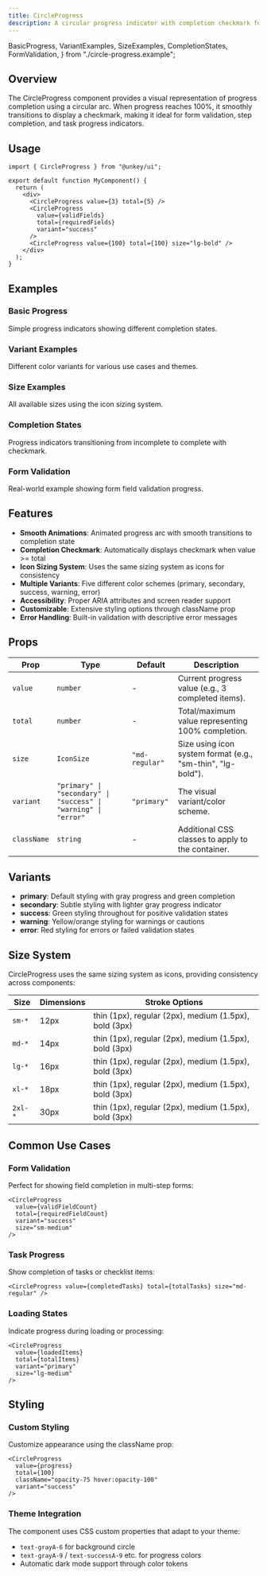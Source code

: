 ```yaml
---
title: CircleProgress
description: A circular progress indicator with completion checkmark for displaying progress and validation states.
---
```


  BasicProgress,
  VariantExamples,
  SizeExamples,
  CompletionStates,
  FormValidation,
} from "./circle-progress.example";

## Overview

The CircleProgress component provides a visual representation of progress completion using a circular arc. When progress reaches 100%, it smoothly transitions to display a checkmark, making it ideal for form validation, step completion, and task progress indicators.

## Usage

```tsx
import { CircleProgress } from "@unkey/ui";

export default function MyComponent() {
  return (
    <div>
      <CircleProgress value={3} total={5} />
      <CircleProgress
        value={validFields}
        total={requiredFields}
        variant="success"
      />
      <CircleProgress value={100} total={100} size="lg-bold" />
    </div>
  );
}
```

## Examples

### Basic Progress

Simple progress indicators showing different completion states.

<BasicProgress />

### Variant Examples

Different color variants for various use cases and themes.

<VariantExamples />

### Size Examples

All available sizes using the icon sizing system.

<SizeExamples />

### Completion States

Progress indicators transitioning from incomplete to complete with checkmark.

<CompletionStates />

### Form Validation

Real-world example showing form field validation progress.

<FormValidation />

## Features

- **Smooth Animations**: Animated progress arc with smooth transitions to completion state
- **Completion Checkmark**: Automatically displays checkmark when value >= total
- **Icon Sizing System**: Uses the same sizing system as icons for consistency
- **Multiple Variants**: Five different color schemes (primary, secondary, success, warning, error)
- **Accessibility**: Proper ARIA attributes and screen reader support
- **Customizable**: Extensive styling options through className prop
- **Error Handling**: Built-in validation with descriptive error messages

## Props

| Prop        | Type                                                            | Default        | Description                                                 |
| ----------- | --------------------------------------------------------------- | -------------- | ----------------------------------------------------------- |
| `value`     | `number`                                                        | -              | Current progress value (e.g., 3 completed items).           |
| `total`     | `number`                                                        | -              | Total/maximum value representing 100% completion.           |
| `size`      | `IconSize`                                                      | `"md-regular"` | Size using icon system format (e.g., "sm-thin", "lg-bold"). |
| `variant`   | `"primary" \| "secondary" \| "success" \| "warning" \| "error"` | `"primary"`    | The visual variant/color scheme.                            |
| `className` | `string`                                                        | -              | Additional CSS classes to apply to the container.           |

## Variants

- **primary**: Default styling with gray progress and green completion
- **secondary**: Subtle styling with lighter gray progress indicator
- **success**: Green styling throughout for positive validation states
- **warning**: Yellow/orange styling for warnings or cautions
- **error**: Red styling for errors or failed validation states

## Size System

CircleProgress uses the same sizing system as icons, providing consistency across components:

| Size    | Dimensions | Stroke Options                                        |
| ------- | ---------- | ----------------------------------------------------- |
| `sm-*`  | 12px       | thin (1px), regular (2px), medium (1.5px), bold (3px) |
| `md-*`  | 14px       | thin (1px), regular (2px), medium (1.5px), bold (3px) |
| `lg-*`  | 16px       | thin (1px), regular (2px), medium (1.5px), bold (3px) |
| `xl-*`  | 18px       | thin (1px), regular (2px), medium (1.5px), bold (3px) |
| `2xl-*` | 30px       | thin (1px), regular (2px), medium (1.5px), bold (3px) |

## Common Use Cases

### Form Validation

Perfect for showing field completion in multi-step forms:

```tsx
<CircleProgress
  value={validFieldCount}
  total={requiredFieldCount}
  variant="success"
  size="sm-medium"
/>
```

### Task Progress

Show completion of tasks or checklist items:

```tsx
<CircleProgress value={completedTasks} total={totalTasks} size="md-regular" />
```

### Loading States

Indicate progress during loading or processing:

```tsx
<CircleProgress
  value={loadedItems}
  total={totalItems}
  variant="primary"
  size="lg-medium"
/>
```

## Styling

### Custom Styling

Customize appearance using the className prop:

```tsx
<CircleProgress
  value={progress}
  total={100}
  className="opacity-75 hover:opacity-100"
  variant="success"
/>
```

### Theme Integration

The component uses CSS custom properties that adapt to your theme:

- `text-grayA-6` for background circle
- `text-grayA-9` / `text-successA-9` etc. for progress colors
- Automatic dark mode support through color tokens

